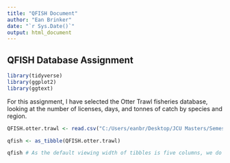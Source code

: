 ```yaml
---
title: "QFISH Document"
author: "Ean Brinker"
date: "`r Sys.Date()`"
output: html_document
---
```


## QFISH Database Assignment

```r
library(tidyverse)
library(ggplot2)
library(ggtext)
```

For this assignment, I have selected the Otter Trawl fisheries database, looking at the number of licenses, days, and tonnes of catch by species and region.

```r
QFISH.otter.trawl <- read.csv("C:/Users/eanbr/Desktop/JCU Masters/Semester 3/MB5370 Techniques in Marine Science 1/github/mb5370/Data Science Module/data/QFISH.otter.trawl.csv")

qfish <- as_tibble(QFISH.otter.trawl)

qfish # As the default viewing width of tibbles is five columns, we do not need to adjust the viewing width for this dataset.
```





